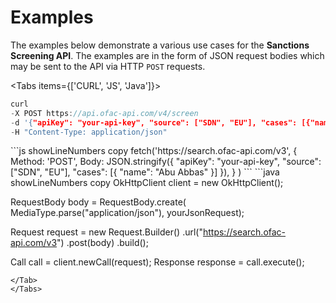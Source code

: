 

# Examples

The examples below demonstrate a various use cases for the **Sanctions Screening API**.
The examples are in the form of JSON request bodies which may be sent to the API via 
HTTP ```POST``` requests. 

<Tabs items={['CURL', 'JS', 'Java']}>
  <Tab>
  ```c copy
  curl 
  -X POST https://api.ofac-api.com/v4/screen
  -d '{"apiKey": "your-api-key", "source": ["SDN", "EU"], "cases": [{"name": "Abu Abbas"}]}' 
  -H "Content-Type: application/json"
  ```
  </Tab>
  <Tab>
  ```js showLineNumbers copy
  fetch('https://search.ofac-api.com/v3',
    {
      Method: 'POST',
      Body: JSON.stringify({
        "apiKey": "your-api-key",
        "source": ["SDN", "EU"],
        "cases": [{
            "name": "Abu Abbas"
          }]
      }),
    }
  )
  ```
  </Tab>
  <Tab>
  ```java showLineNumbers copy
  OkHttpClient client = new OkHttpClient();

  RequestBody body = RequestBody.create(
      MediaType.parse("application/json"), yourJsonRequest);

  Request request = new Request.Builder()
      .url("https://search.ofac-api.com/v3")
      .post(body)
      .build();

  Call call = client.newCall(request);
  Response response = call.execute();
  ```
  </Tab>
</Tabs>